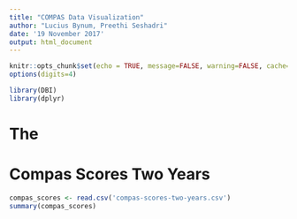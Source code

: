 ```yaml
---
title: "COMPAS Data Visualization"
author: "Lucius Bynum, Preethi Seshadri"
date: '19 November 2017'
output: html_document
---
```


```r
knitr::opts_chunk$set(echo = TRUE, message=FALSE, warning=FALSE, cache=TRUE)
options(digits=4)

library(DBI)
library(dplyr)
```

# The

# Compas Scores Two Years

```r
compas_scores <- read.csv('compas-scores-two-years.csv')
summary(compas_scores)
```